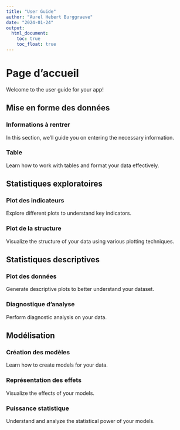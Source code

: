 ```yaml
---
title: "User Guide"
author: "Aurel Hebert Burggraeve"
date: "2024-01-24"
output:   
  html_document:
    toc: true
    toc_float: true
---
```


# Page d'accueil

Welcome to the user guide for your app!

## Mise en forme des données

### Informations à rentrer

In this section, we'll guide you on entering the necessary information.

### Table

Learn how to work with tables and format your data effectively.

## Statistiques exploratoires

### Plot des indicateurs

Explore different plots to understand key indicators.

### Plot de la structure

Visualize the structure of your data using various plotting techniques.

## Statistiques descriptives

### Plot des données

Generate descriptive plots to better understand your dataset.

### Diagnostique d'analyse

Perform diagnostic analysis on your data.

## Modélisation

### Création des modèles

Learn how to create models for your data.

### Représentation des effets

Visualize the effects of your models.

### Puissance statistique

Understand and analyze the statistical power of your models.

